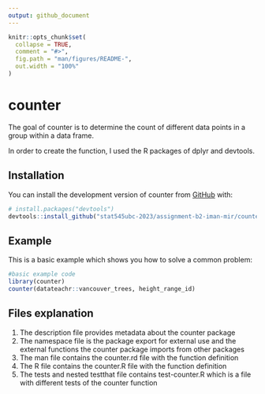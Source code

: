 ```yaml
---
output: github_document
---
```


<!-- README.md is generated from README.Rmd. Please edit that file -->

```r
knitr::opts_chunk$set(
  collapse = TRUE,
  comment = "#>",
  fig.path = "man/figures/README-",
  out.width = "100%"
)
```

# counter

<!-- badges: start -->
<!-- badges: end -->

The goal of counter is to determine the count of different data points in a group within a data frame. 

In order to create the function, I used the R packages of dplyr and devtools. 

## Installation

You can install the development version of counter from [GitHub](https://github.com/) with:

``` r
# install.packages("devtools")
devtools::install_github("stat545ubc-2023/assignment-b2-iman-mir/counter", subdir = counter)

```

## Example

This is a basic example which shows you how to solve a common problem:

```r
#basic example code
library(counter)
counter(datateachr::vancouver_trees, height_range_id)
```

## Files explanation 
1. The description file provides metadata about the counter package
2. The namespace file is the package export for external use and the external functions the counter package imports from other packages
3. The man file contains the counter.rd file with the function definition
4. The R file contains the counter.R file with the function definition
5. The tests and nested testthat file contains test-counter.R which is a file with different tests of the counter function 

